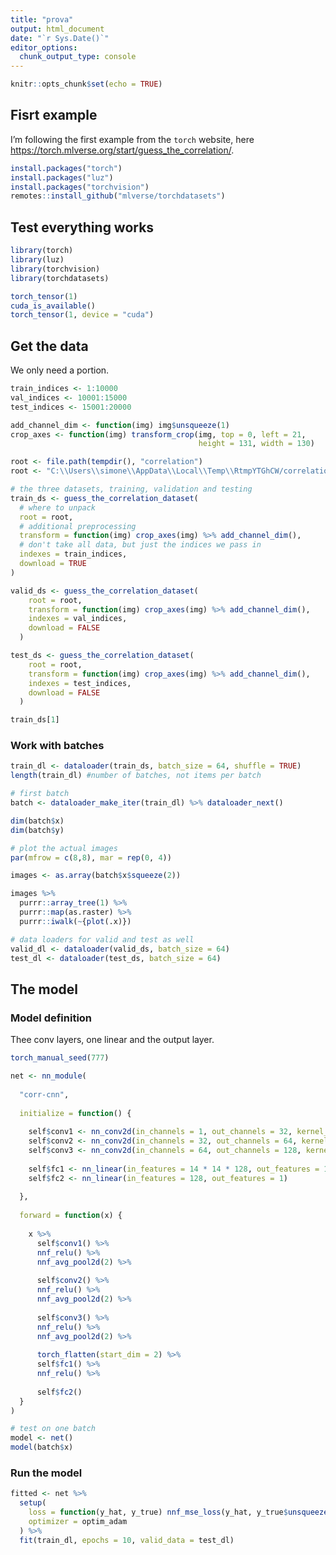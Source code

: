 ```yaml
---
title: "prova"
output: html_document
date: "`r Sys.Date()`"
editor_options: 
  chunk_output_type: console
---
```


```r
knitr::opts_chunk$set(echo = TRUE)
```


## Fisrt example

I'm following the first example from the `torch` website, here
<https://torch.mlverse.org/start/guess_the_correlation/>.
```r
install.packages("torch")
install.packages("luz")
install.packages("torchvision")
remotes::install_github("mlverse/torchdatasets")
```

## Test everything works
```r
library(torch)
library(luz)
library(torchvision)
library(torchdatasets)

torch_tensor(1)
cuda_is_available()
torch_tensor(1, device = "cuda")
```

## Get the data

We only need a portion.
```r
train_indices <- 1:10000
val_indices <- 10001:15000
test_indices <- 15001:20000

add_channel_dim <- function(img) img$unsqueeze(1)
crop_axes <- function(img) transform_crop(img, top = 0, left = 21,
                                          height = 131, width = 130)

root <- file.path(tempdir(), "correlation")
root <- "C:\\Users\\simone\\AppData\\Local\\Temp\\RtmpYTGhCW/correlation"

# the three datasets, training, validation and testing
train_ds <- guess_the_correlation_dataset(
  # where to unpack
  root = root,
  # additional preprocessing 
  transform = function(img) crop_axes(img) %>% add_channel_dim(),
  # don't take all data, but just the indices we pass in
  indexes = train_indices,
  download = TRUE
)

valid_ds <- guess_the_correlation_dataset(
    root = root,
    transform = function(img) crop_axes(img) %>% add_channel_dim(),
    indexes = val_indices,
    download = FALSE
  )

test_ds <- guess_the_correlation_dataset(
    root = root,
    transform = function(img) crop_axes(img) %>% add_channel_dim(),
    indexes = test_indices,
    download = FALSE
  )

train_ds[1]
```

### Work with batches
```r
train_dl <- dataloader(train_ds, batch_size = 64, shuffle = TRUE)
length(train_dl) #number of batches, not items per batch

# first batch
batch <- dataloader_make_iter(train_dl) %>% dataloader_next()

dim(batch$x)
dim(batch$y)

# plot the actual images
par(mfrow = c(8,8), mar = rep(0, 4))

images <- as.array(batch$x$squeeze(2))

images %>%
  purrr::array_tree(1) %>%
  purrr::map(as.raster) %>%
  purrr::iwalk(~{plot(.x)})

# data loaders for valid and test as well
valid_dl <- dataloader(valid_ds, batch_size = 64)
test_dl <- dataloader(test_ds, batch_size = 64)
```

## The model

### Model definition
Thee conv layers, one linear and the output layer. 
```r
torch_manual_seed(777)

net <- nn_module(
  
  "corr-cnn",
  
  initialize = function() {
    
    self$conv1 <- nn_conv2d(in_channels = 1, out_channels = 32, kernel_size = 3)
    self$conv2 <- nn_conv2d(in_channels = 32, out_channels = 64, kernel_size = 3)
    self$conv3 <- nn_conv2d(in_channels = 64, out_channels = 128, kernel_size = 3)
    
    self$fc1 <- nn_linear(in_features = 14 * 14 * 128, out_features = 128)
    self$fc2 <- nn_linear(in_features = 128, out_features = 1)
    
  },
  
  forward = function(x) {
    
    x %>% 
      self$conv1() %>%
      nnf_relu() %>%
      nnf_avg_pool2d(2) %>%
      
      self$conv2() %>%
      nnf_relu() %>%
      nnf_avg_pool2d(2) %>%
      
      self$conv3() %>%
      nnf_relu() %>%
      nnf_avg_pool2d(2) %>%
      
      torch_flatten(start_dim = 2) %>%
      self$fc1() %>%
      nnf_relu() %>%
      
      self$fc2()
  }
)

# test on one batch 
model <- net()
model(batch$x)
```

### Run the model
```r
fitted <- net %>%
  setup(
    loss = function(y_hat, y_true) nnf_mse_loss(y_hat, y_true$unsqueeze(2)),
    optimizer = optim_adam
  ) %>%
  fit(train_dl, epochs = 10, valid_data = test_dl)
```

